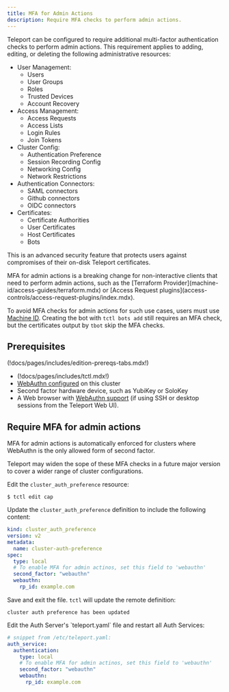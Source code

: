 ```yaml
---
title: MFA for Admin Actions
description: Require MFA checks to perform admin actions.
---
```


Teleport can be configured to require additional multi-factor authentication
checks to perform admin actions. This requirement applies to adding, editing,
or deleting the following administrative resources:

- User Management:
  - Users
  - User Groups
  - Roles
  - Trusted Devices
  - Account Recovery
- Access Management:
  - Access Requests
  - Access Lists
  - Login Rules
  - Join Tokens
- Cluster Config:
  - Authentication Preference
  - Session Recording Config
  - Networking Config
  - Network Restrictions
- Authentication Connectors:
  - SAML connectors
  - Github connectors
  - OIDC connectors
- Certificates:
  - Certificate Authorities
  - User Certificates
  - Host Certificates
  - Bots

This is an advanced security feature that protects users against compromises of
their on-disk Teleport certificates.

<Notice type="warning">
  MFA for admin actions is a breaking change for non-interactive clients that
  need to perform admin actions, such as the [Terraform Provider](machine-id/access-guides/terraform.mdx)
  or [Access Request plugins](access-controls/access-request-plugins/index.mdx).

  To avoid MFA checks for admin actions for such use cases, users must use
  [Machine ID](machine-id/getting-started.mdx). Creating the bot with
  `tctl bots add` still requires an MFA check, but the certificates output
  by `tbot` skip the MFA checks.
</Notice>

## Prerequisites

(!docs/pages/includes/edition-prereqs-tabs.mdx!)

- (!docs/pages/includes/tctl.mdx!)
- [WebAuthn configured](webauthn.mdx) on this cluster
- Second factor hardware device, such as YubiKey or SoloKey
- A Web browser with [WebAuthn support](
  https://developers.yubico.com/WebAuthn/WebAuthn_Browser_Support/) (if using
  SSH or desktop sessions from the Teleport Web UI).

## Require MFA for admin actions

MFA for admin actions is automatically enforced for clusters where WebAuthn is
the only allowed form of second factor.

<Notice type="note">
  Teleport may widen the sope of these MFA checks in a future major version to
  cover a wider range of cluster configurations.
</Notice>

<Tabs>
  <TabItem label="Dynamic resources" scope={["team", "cloud"]}>

  Edit the `cluster_auth_preference` resource:

  ```code
  $ tctl edit cap
  ```

  Update the `cluster_auth_preference` definition to include the following content:

  ```yaml
  kind: cluster_auth_preference
  version: v2
  metadata:
    name: cluster-auth-preference
  spec:
    type: local
    # To enable MFA for admin actinos, set this field to 'webauthn'
    second_factor: "webauthn"
    webauthn:
      rp_id: example.com
  ```

  Save and exit the file. `tctl` will update the remote definition:

  ```text
  cluster auth preference has been updated
  ```

  </TabItem>
  <TabItem label="Static Config" scope={["oss", "enterprise"]}>
  Edit the Auth Server's `teleport.yaml` file and restart all Auth Services:

  ```yaml
  # snippet from /etc/teleport.yaml:
  auth_service:
    authentication:
      type: local
      # To enable MFA for admin actinos, set this field to 'webauthn'
      second_factor: "webauthn"
      webauthn:
        rp_id: example.com
  ```

  </TabItem>
</Tabs>
